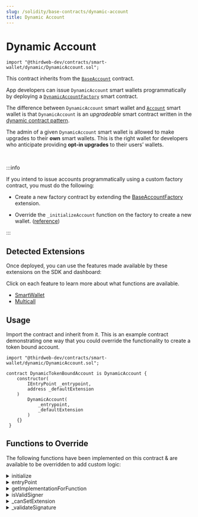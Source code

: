 ```yaml
---
slug: /solidity/base-contracts/dynamic-account
title: Dynamic Account
---
```



# Dynamic Account

```solidity
import "@thirdweb-dev/contracts/smart-wallet/dynamic/DynamicAccount.sol";
```

This contract inherits from the [`BaseAccount`](/solidity/extensions/base-account) contract.

App developers can issue `DynamicAccount` smart wallets programmatically by deploying a [`DynamicAccountFactory`](/solidity/base-contracts/dynamic-account-factory) smart contract.

The difference between `DynamicAccount` smart wallet and [`Account`](/solidity/base-contracts/account) smart wallet is that `DynamicAccount` is an _upgradeable_ smart contract written in the [dynamic contract pattern](https://github.com/thirdweb-dev/dynamic-contracts).

The admin of a given `DynamicAccount` smart wallet is allowed to make upgrades to their **own** smart wallets. This is the right wallet for developers who anticipate providing **opt-in upgrades** to their users’ wallets.

<ViewContractCodeButton
  link="https://github.com/thirdweb-dev/contracts/blob/main/contracts/smart-wallet/dynamic/DynamicAccount.sol"
  name="DynamicAccount"
/>

<br />

:::info

If you intend to issue accounts programmatically using a custom factory contract, you must do the following:

- Create a new factory contract by extending the [BaseAccountFactory](/solidity/extensions/base-account-factory) extension.

- Override the `_initializeAccount` function on the factory to create a new wallet. ([reference](https://github.com/thirdweb-dev/contracts/blob/main/contracts/smart-wallet/non-upgradeable/AccountFactory.sol#L36))

:::

## Detected Extensions

Once deployed, you can use the features made available by these extensions on the SDK and dashboard:

Click on each feature to learn more about what functions are available.

- [SmartWallet](/solidity/extensions/base-account)
- [Multicall](/solidity/extensions/multicall)

## Usage

Import the contract and inherit from it. This is an example contract demonstrating one way that you could override the functionality to create a token bound account.

```solidity
import "@thirdweb-dev/contracts/smart-wallet/dynamic/DynamicAccount.sol";

contract DynamicTokenBoundAccount is DynamicAccount {
    constructor(
        IEntryPoint _entrypoint,
        address _defaultExtension
    )
        DynamicAccount(
            _entrypoint,
            _defaultExtension
        )
    {}
 }
```

## Functions to Override

The following functions have been implemented on this contract & are available to be overridden to add custom logic:

<details>
<summary>initialize</summary>
<div>

Initializes the contract with the provided roles.

```solidity
function initialize(address _defaultAdmin, bytes calldata) public virtual override initializer {
    _setupRole(DEFAULT_ADMIN_ROLE, _defaultAdmin);
    _setupRole(EXTENSION_ADMIN_ROLE, _defaultAdmin);
}
```

#### \_defaultAdmin

The address to be set as default admin role for the contract. Must be of type `address`.

#### \_data

If extra storage variables are required in your account contract, override this function, abi encode the variables,
pass them to this function as the `bytes` argument and then abi-decoded in this function to be set in storage.

For example:

```solidity

function initialize(
    address _admin,
    bytes calldata _data
) public override initializer {
    super.initialize(_admin);
    (chainId, tokenContract, tokenId) = abi.decode(
        _data,
        (uint256, address, uint256)
    );
}
```

</div>
</details>

<details>
<summary>entryPoint</summary>
<div>

Returns the entry point contract address.

```solidity
function entryPoint() public view virtual override returns (IEntryPoint) {
    return entrypointContract;
}
```

</div>
</details>

<details>
<summary>getImplementationForFunction</summary>
<div>

Returns the extension implementation address stored in router, for the given function.

```solidity
function getImplementationForFunction(bytes4 _functionSelector) public view virtual override returns (address) {
    address impl = getExtensionForFunction(_functionSelector).implementation;
    return impl != address(0) ? impl : defaultExtension;
}
```

#### \_functionSelector

The function selector to get the extension implementation address. Must be of type `bytes4`.

</div>
</details>

<details>
<summary>isValidSigner</summary>
<div>

Returns whether a signer is authorized to perform transactions using the wallet.

```solidity
function isValidSigner(address _signer) public view virtual returns (bool) {
    return _hasRole(SIGNER_ROLE, _signer) || _hasRole(DEFAULT_ADMIN_ROLE, _signer);
}
```

#### \_signer

The signer to check authorization for. Must be of type `address`.

</div>
</details>

<details>
<summary>_canSetExtension</summary>
<div>

Returns whether a extension can be set in the given execution context.

```solidity
function _canSetExtension() internal view virtual override returns (bool) {
    return _hasRole(EXTENSION_ADMIN_ROLE, msg.sender);
}
```

</div>
</details>

<details>
<summary>_validateSignature</summary>
<div>

Validates the signature of a user operation.

```solidity
function _validateSignature(UserOperation calldata userOp, bytes32 userOpHash)
    internal
    virtual
    override
    returns (uint256 validationData)
{
    bytes32 hash = userOpHash.toEthSignedMessageHash();
    address signer = hash.recover(userOp.signature);

    if (!isValidSigner(signer)) return SIG_VALIDATION_FAILED;
    return 0;
}
```

</div>
</details>
